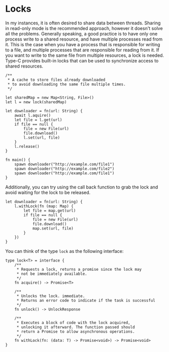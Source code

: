 Locks
===

In my instances, it is often desired to share data between threads. Sharing in read-only mode is the recommended approach, however it doesn't solve all the problems. Generally speaking, a good practice is to have only one process write to a shared resource, and have multiple processes read from it. This is the case when you have a process that is responsible for writing to a file, and multiple processes that are responsible for reading from it. If you want to write to the same file from multiple resources, a lock is needed. Type-C provides built-in locks that can be used to synchronize access to shared resources.

```tc
/**
 * A cache to store files already downloaded
 * to avoid downloading the same file multiple times.
 */

let sharedMap = new Map<String, File>()
let l = new lock(sharedMap)

let downloader = fn(url: String) {
    await l.aquire()
    let file = l.get(url)
    if file == null {
        file = new File(url)
        file.download()
        l.set(url, file)
    }
    l.release()
}

fn main() {
    spawn downloader("http://example.com/file1")
    spawn downloader("http://example.com/file2")
    spawn downloader("http://example.com/file1")
}
```

Additionally, you can try using the call back function to grab the lock and avoid waiting for the lock to be released.

```tc
let downloader = fn(url: String) {
    l.withLock(fn (map: Map) {
        let file = map.get(url)
        if file == null {
            file = new File(url)
            file.download()
            map.set(url, file)
        }
    })
}
```

You can think of the type `lock` as the following interface:
```tc
type lock<T> = interface {
    /**
     * Requests a lock, returns a promise since the lock may
     * not be immediately available.
     */
    fn acquire() -> Promise<T>

    /**
     * Unlocks the lock. immediate.
     * Returns an error code to indicate if the task is successful
     */
    fn unlock() -> UnlockResponse

    /**
     * Executes a block of code with the lock acquired, 
     * unlocking it afterward. The function passed should 
     * return a Promise to allow asynchronous operations.
     */
    fn withLock(fn: (data: T) -> Promise<void>) -> Promise<void>
}
```
